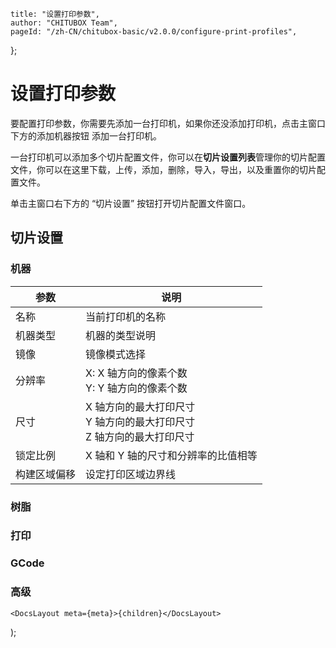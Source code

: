 
	title: "设置打印参数",
	author: "CHITUBOX Team",
	pageId: "/zh-CN/chitubox-basic/v2.0.0/configure-print-profiles",
};

# 设置打印参数

要配置打印参数，你需要先添加一台打印机，如果你还没添加打印机，点击主窗口下方的添加机器按钮 <ChituboxAddMachine /> 添加一台打印机。

一台打印机可以添加多个切片配置文件，你可以在**切片设置列表**管理你的切片配置文件，你可以在这里下载，上传，添加，删除，导入，导出，以及重置你的切片配置文件。

<ImageContainer>
	<AntdImage
		src={
			"/images/docs/zh-CN/chitubox-basic/2.x.x/009-setting-up-configure-printer-parameters001.png"
		}
	/>
</ImageContainer>

单击主窗口右下方的 “切片设置” 按钮打开切片配置文件窗口。

## 切片设置

### 机器

| 参数         | 说明                                                                             |
| ------------ | -------------------------------------------------------------------------------- |
| 名称         | 当前打印机的名称                                                                 |
| 机器类型     | 机器的类型说明                                                                   |
| 镜像         | 镜像模式选择                                                                     |
| 分辨率       | X: X 轴方向的像素个数 <br/> Y: Y 轴方向的像素个数                                |
| 尺寸         | X 轴方向的最大打印尺寸 <br/> Y 轴方向的最大打印尺寸 <br/> Z 轴方向的最大打印尺寸 |
| 锁定比例     | X 轴和 Y 轴的尺寸和分辨率的比值相等                                              |
| 构建区域偏移 | 设定打印区域边界线                                                               |

### 树脂
### 打印
### GCode
### 高级

	<DocsLayout meta={meta}>{children}</DocsLayout>
);
